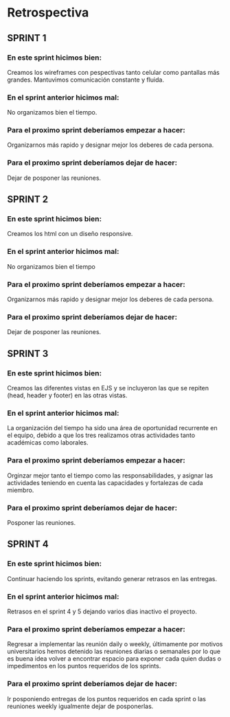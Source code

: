 # Retrospectiva 

## SPRINT 1

### En este sprint hicimos bien: 
Creamos los wireframes con pespectivas tanto celular como pantallas más grandes. Mantuvimos comunicación constante y fluida. 

### En el sprint anterior hicimos mal:
No organizamos bien el tiempo.

### Para el proximo sprint deberíamos empezar a hacer: 
Organizarnos más rapido y designar mejor los deberes de cada persona. 

### Para el proximo sprint deberíamos dejar de hacer:
Dejar de posponer las reuniones. 


## SPRINT 2

### En este sprint hicimos bien:
Creamos los html con un diseño responsive.  

### En el sprint anterior hicimos mal:
No organizamos bien el tiempo 

### Para el proximo sprint deberíamos empezar a hacer:
Organizarnos más rapido y designar mejor los deberes de cada persona. 

### Para el proximo sprint deberíamos dejar de hacer: 
Dejar de posponer las reuniones.


## SPRINT 3

### En este sprint hicimos bien:
Creamos las diferentes vistas en EJS y se incluyeron las que se repiten (head, header y footer) en las otras vistas.

### En el sprint anterior hicimos mal:
La organización del tiempo ha sido una área de oportunidad recurrente en el equipo, debido a que los tres realizamos otras actividades tanto académicas como laborales.

### Para el proximo sprint deberíamos empezar a hacer:
Orginzar mejor tanto el tiempo como las responsabilidades, y asignar las actividades teniendo en cuenta las capacidades y fortalezas de cada miembro.

### Para el proximo sprint deberíamos dejar de hacer: 
Posponer las reuniones.


## SPRINT 4

### En este sprint hicimos bien:
Continuar haciendo los sprints, evitando generar retrasos en las entregas.

### En el sprint anterior hicimos mal:
Retrasos en el sprint 4 y 5 dejando varios dias inactivo el proyecto.

### Para el proximo sprint deberíamos empezar a hacer:
Regresar a implementar las reunión daily o weekly, últimamente por motivos universitarios hemos detenido las reuniones diarias o semanales por lo que es buena idea volver a encontrar espacio para exponer cada quien dudas o impedimentos en los puntos requeridos de los sprints.

### Para el proximo sprint deberíamos dejar de hacer: 
Ir posponiendo entregas de los puntos requeridos en cada sprint o las reuniones weekly igualmente dejar de posponerlas.


